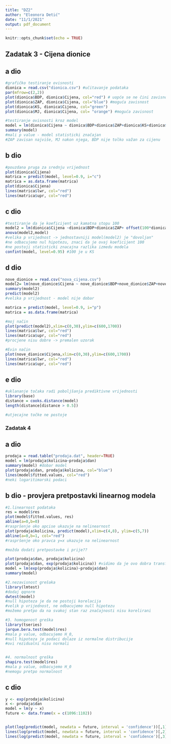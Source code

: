```yaml
---
title: "DZ2"
author: "Eleonora Detić"
date: "11/1/2021"
output: pdf_document
---
```


```r
knitr::opts_chunk$set(echo = TRUE)
```

## Zadatak 3 - Cijena dionice

## a dio
```r
#grafičko testiranje ovisnosti
dionica = read.csv("dionica.csv") #učitavanje podataka
par(mfrow=c(2,2)) 
plot(dionica$BDP, dionica$Cijena, col="red") # uopće se ne čini zavisnos
plot(dionica$ZAP, dionica$Cijena, col="blue") #moguća zavisnost
plot(dionica$KS, dionica$Cijena, col="green")
plot(dionica$MJ, dionica$Cijena, col= "orange") #moguća zavisnost

#testiranje ovisnosti kroz model
model = lm(dionica$Cijena ~ dionica$BDP+dionica$ZAP+dionica$KS+dionica$MJ)
summary(model) 
#mali p value - model statisticki značajan
#ZAP zavisan najviše, MJ nakon njega, BDP nije tolko važan za cijenu
```
## b dio
```r
#pouzdana pruga za srednju vrijednost
plot(dionica$Cijena)
matrica = predict(model, level=0.9, i="c") 
matrica = as.data.frame(matrica)
plot(dionica$Cijena)
lines(matrica$lwr, col="red") 
lines(matrica$upr, col="red")
```
## c dio
```r
#testiranje da je koeficijent uz kamatna stopu 100
model2 = lm(dionica$Cijena ~dionica$BDP+dionica$ZAP+ offset(100*dionica$KS)+dionica$MJ)
anova(model2,model)
#velika p vrijednost -> jednostavniji model(model2) je "dovoljan"
#ne odbacujemo nul hipotezu, znaci da je ovaj koeficijent 100
#ne postoji statisticki znacajna razlika izmedu modela
confint(model, level=0.95) #100 je u KS
```

## d dio
```r

nove_dionice = read.csv("nova_cijena.csv") 
model2= lm(nove_dionice$Cijena ~ nove_dionice$BDP+nove_dionice$ZAP+nove_dionice$KS+nove_dionice$MJ)
summary(model2)
predict(model2)
#velika p vrijednost - model nije dobar

matrica = predict(model, level=0.9, i="p") 
matrica = as.data.frame(matrica)

#moj način
plot(predict(model2),xlim=c(0,30),ylim=c(600,1700))
lines(matrica$lwr, col="red") 
lines(matrica$upr, col="red")
#procjene nisu dobre -> premalen uzorak

#Evin način
plot(nove_dionice$Cijena,xlim=c(0,30),ylim=c(600,1700))
lines(matrica$lwr, col="red") 
lines(matrica$upr, col="red")

```

## e dio
```r
#uklananje točaka radi poboljšanja prediktivne vrijednosti
library(base)
distance = cooks.distance(model)
length(distance[distance > 0.5]) 

#utjecajne točke ne postoje
```


### Zadatak 4

## a dio
```r
prodaja = read.table("prodaja.dat", header=TRUE) 
model = lm(prodaja$kolicina~prodaja$dan)
summary(model) #dobar model
plot(prodaja$dan, prodaja$kolicina, col="blue")
lines(model$fitted.values, col="red")
#neki logaritimarski podaci
```

## b dio - provjera pretpostavki linearnog modela
```r
#1.linearnost podataka
res = model$res
plot(model$fitted.values, res) 
abline(a=0,b=0)
#raspršenje oko apcise ukazuje na nelinearnost
plot(prodaja$kolicina, predict(model),xlim=c(4,8), ylim=c(5,7))
abline(a=0,b=1, col="red")
#raspršenje oko pravca y=x ukazuje na nelinearnost

#možda dodati pretpostavke i prije??

plot(prodaja$dan, prodaja$kolicina)
plot(prodaja$dan, exp(prodaja$kolicina)) #vidimo da je ovo dobra transformacija
model = lm(exp(prodaja$kolicina)~prodaja$dan)
summary(model)

#2.nezavisnost grešaka
library(lmtest)
#dodaj qqnorm
dwtest(model)
#null hipoteza je da ne postoji korelacija
#velik p vrijednost, ne odbacujemo null hipotezu 
#možemo pretpo da na svakoj stan raz značajnosti nisu korelirani

#3. homogenost greška
library(tseries)
jarque.bera.test(model$res)
#mala p value, odbacujemo H_0, 
#null hipoteza je podaci dolaze iz normalne distribucije
#ovi rezidualni nisu normali


#4. normalnost greška
shapiro.test(model$res)
#mala p value, odbacujemo H_0
#nemogu pretpo normalnost
```

## c dio
```r
y <- exp(prodaja$kolicina)
x <- prodaja$dan
model = lm(y ~ x)
future <- data.frame(x = c(1096:1102))


plot(log(predict(model, newdata = future, interval = 'confidence'))[,1], xlim=c(0,10), ylim=c(6.7,6.8), ylab="kolicina prodaje")
lines(log(predict(model, newdata = future, interval = 'confidence')[,2]), col="red") 
lines(log(predict(model, newdata = future, interval = 'confidence')[,3]), col="red")


```












